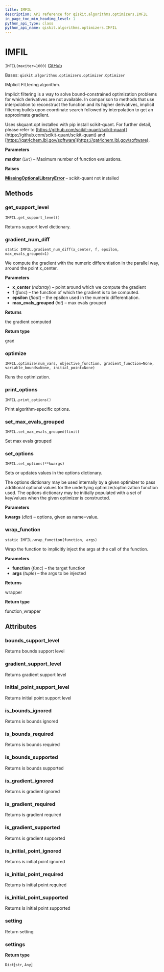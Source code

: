 ```yaml
---
title: IMFIL
description: API reference for qiskit.algorithms.optimizers.IMFIL
in_page_toc_min_heading_level: 1
python_api_type: class
python_api_name: qiskit.algorithms.optimizers.IMFIL
---
```


# IMFIL

<span id="qiskit.algorithms.optimizers.IMFIL" />

`IMFIL(maxiter=1000)` [GitHub](https://github.com/qiskit/qiskit/tree/stable/0.18/qiskit/algorithms/optimizers/imfil.py "view source code")

Bases: `qiskit.algorithms.optimizers.optimizer.Optimizer`

IMplicit FILtering algorithm.

Implicit filtering is a way to solve bound-constrained optimization problems for which derivatives are not available. In comparison to methods that use interpolation to reconstruct the function and its higher derivatives, implicit filtering builds upon coordinate search followed by interpolation to get an approximate gradient.

Uses skquant.opt installed with pip install scikit-quant. For further detail, please refer to [https://github.com/scikit-quant/scikit-quant](https://github.com/scikit-quant/scikit-quant) and [https://qat4chem.lbl.gov/software](https://qat4chem.lbl.gov/software).

**Parameters**

**maxiter** (`int`) – Maximum number of function evaluations.

**Raises**

[**MissingOptionalLibraryError**](qiskit.aqua.MissingOptionalLibraryError "qiskit.aqua.MissingOptionalLibraryError") – scikit-quant not installed

## Methods

### get\_support\_level

<span id="qiskit.algorithms.optimizers.IMFIL.get_support_level" />

`IMFIL.get_support_level()`

Returns support level dictionary.

### gradient\_num\_diff

<span id="qiskit.algorithms.optimizers.IMFIL.gradient_num_diff" />

`static IMFIL.gradient_num_diff(x_center, f, epsilon, max_evals_grouped=1)`

We compute the gradient with the numeric differentiation in the parallel way, around the point x\_center.

**Parameters**

*   **x\_center** (*ndarray*) – point around which we compute the gradient
*   **f** (*func*) – the function of which the gradient is to be computed.
*   **epsilon** (*float*) – the epsilon used in the numeric differentiation.
*   **max\_evals\_grouped** (*int*) – max evals grouped

**Returns**

the gradient computed

**Return type**

grad

### optimize

<span id="qiskit.algorithms.optimizers.IMFIL.optimize" />

`IMFIL.optimize(num_vars, objective_function, gradient_function=None, variable_bounds=None, initial_point=None)`

Runs the optimization.

### print\_options

<span id="qiskit.algorithms.optimizers.IMFIL.print_options" />

`IMFIL.print_options()`

Print algorithm-specific options.

### set\_max\_evals\_grouped

<span id="qiskit.algorithms.optimizers.IMFIL.set_max_evals_grouped" />

`IMFIL.set_max_evals_grouped(limit)`

Set max evals grouped

### set\_options

<span id="qiskit.algorithms.optimizers.IMFIL.set_options" />

`IMFIL.set_options(**kwargs)`

Sets or updates values in the options dictionary.

The options dictionary may be used internally by a given optimizer to pass additional optional values for the underlying optimizer/optimization function used. The options dictionary may be initially populated with a set of key/values when the given optimizer is constructed.

**Parameters**

**kwargs** (*dict*) – options, given as name=value.

### wrap\_function

<span id="qiskit.algorithms.optimizers.IMFIL.wrap_function" />

`static IMFIL.wrap_function(function, args)`

Wrap the function to implicitly inject the args at the call of the function.

**Parameters**

*   **function** (*func*) – the target function
*   **args** (*tuple*) – the args to be injected

**Returns**

wrapper

**Return type**

function\_wrapper

## Attributes

<span id="qiskit.algorithms.optimizers.IMFIL.bounds_support_level" />

### bounds\_support\_level

Returns bounds support level

<span id="qiskit.algorithms.optimizers.IMFIL.gradient_support_level" />

### gradient\_support\_level

Returns gradient support level

<span id="qiskit.algorithms.optimizers.IMFIL.initial_point_support_level" />

### initial\_point\_support\_level

Returns initial point support level

<span id="qiskit.algorithms.optimizers.IMFIL.is_bounds_ignored" />

### is\_bounds\_ignored

Returns is bounds ignored

<span id="qiskit.algorithms.optimizers.IMFIL.is_bounds_required" />

### is\_bounds\_required

Returns is bounds required

<span id="qiskit.algorithms.optimizers.IMFIL.is_bounds_supported" />

### is\_bounds\_supported

Returns is bounds supported

<span id="qiskit.algorithms.optimizers.IMFIL.is_gradient_ignored" />

### is\_gradient\_ignored

Returns is gradient ignored

<span id="qiskit.algorithms.optimizers.IMFIL.is_gradient_required" />

### is\_gradient\_required

Returns is gradient required

<span id="qiskit.algorithms.optimizers.IMFIL.is_gradient_supported" />

### is\_gradient\_supported

Returns is gradient supported

<span id="qiskit.algorithms.optimizers.IMFIL.is_initial_point_ignored" />

### is\_initial\_point\_ignored

Returns is initial point ignored

<span id="qiskit.algorithms.optimizers.IMFIL.is_initial_point_required" />

### is\_initial\_point\_required

Returns is initial point required

<span id="qiskit.algorithms.optimizers.IMFIL.is_initial_point_supported" />

### is\_initial\_point\_supported

Returns is initial point supported

<span id="qiskit.algorithms.optimizers.IMFIL.setting" />

### setting

Return setting

<span id="qiskit.algorithms.optimizers.IMFIL.settings" />

### settings

**Return type**

`Dict`\[`str`, `Any`]

